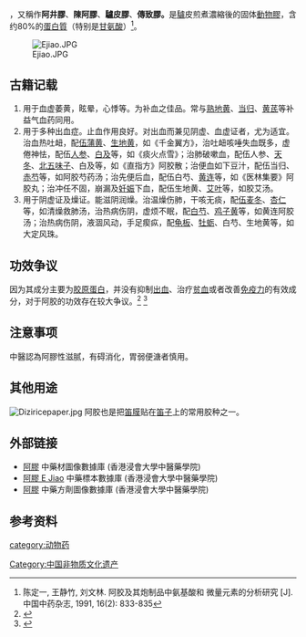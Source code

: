 {{expand language|1=en|page=|time=2019-08-28T13:08:32+00:00}}
{{weasel|time=2017-03-01T11:01:28+00:00}}
{{ctm}}
'''{{ruby-py|阿|-{zh-cn:ē;zh-tw:ㄜ}-}}{{ruby-py|胶|-{zh-cn:jiāo;zh-tw:ㄐㄧㄠ}-}}'''，又稱作'''阿井膠'''、'''陳阿膠'''、'''驢皮膠'''、'''傳致膠。'''是[[驢|驢]]皮煎煮濃縮後的固体[[動物膠|動物膠]]，含约80%的[[蛋白質|蛋白質]]（特别是[[甘氨酸|甘氨酸]]）<ref>陈定一, 王静竹, 刘文林. 阿胶及其炮制品中氨基酸和 微量元素的分析研究 [J]. 中国中药杂志, 1991, 16(2): 833-835</ref>。

[[File:Ejiao.JPG|thumb]]

==古籍记载==
#用于血虚萎黄，眩晕，心悸等。为补血之佳品。常与[[熟地黄|熟地黄]]、[[当归|当归]]、[[黄芪|黄芪]]等补益气血药同用。{{来源请求}}
#用于多种出血症。止血作用良好{{来源请求}}。对出血而兼见阴虚、血虚证者，尤为适宜。治血热吐衄，配[[伍蒲黄|伍蒲黄]]、[[生地黄|生地黄]]，如《千金翼方》，治吐衄咳唾失血既多，虚倦神怯，配伍[[人参|人参]]、[[白及|白及]]等，如《痰火点雪》；治肺破嗽血，配伍人参、[[天冬|天冬]]、[[北五味子|北五味子]]、白及等，如《直指方》阿胶散；治便血如下豆汁，配伍当归、[[赤芍|赤芍]]等，如阿胶芍药汤；治先便后血，配伍白芍、[[黄连|黄连]]等，如《医林集要》阿胶丸；治冲任不固，崩漏及[[妊娠|妊娠]]下血，配伍生地黄、[[艾叶|艾叶]]等，如胶艾汤。
#用于阴虚证及燥证。能滋阴润燥。治温燥伤肺，干咳无痰，配[[伍麦冬|伍麦冬]]、[[杏仁|杏仁]]等，如清燥救肺汤，治热病伤阴，虚烦不眠，配[[白芍|白芍]]、[[鸡子黄|鸡子黄]]等，如黄连阿胶汤；治热病伤阴，液涸风动，手足瘈疭，配[[龟板|龟板]]、[[牡蛎|牡蛎]]、白芍、生地黄等，如大定风珠。{{来源请求}}

==功效争议==
因为其成分主要为[[胶原蛋白|胶原蛋白]]，并没有抑制[[出血|出血]]、治疗[[贫血|贫血]]或者改善[[免疫力|免疫力]]的有效成分，对于阿胶的功效存在较大争议。<ref>{{Cite web|url=https://mp.weixin.qq.com/s?__biz=MjA1ODMxMDQwMQ==&mid=207367049&idx=1&sn=83c1cceb00d4492b255a019ce2dbb08e&scene=2&from=timeline&isappinstalled=0#rd|title=阿胶，被「神化」的水煮驴皮|accessdate=2018-01-04|author=陈罡|date=2014-12-16|publisher=丁香医生|archive-date=2019-07-13|archive-url=https://web.archive.org/web/20190713161944/https://mp.weixin.qq.com/s?__biz=MjA1ODMxMDQwMQ==&mid=207367049&idx=1&sn=83c1cceb00d4492b255a019ce2dbb08e&scene=2&from=timeline&isappinstalled=0#rd|dead-url=no}}</ref> <ref>{{Cite web|url=http://news.163.com/17/1226/19/D6JUFNUJ00018HKM.html|title=被捧上天的阿胶，让你花了多少冤枉钱|accessdate=2018-01-04|author=|date=2017-12-26|publisher=网易新闻|archive-date=2021-02-27|archive-url=https://web.archive.org/web/20210227214733/https://news.163.com/17/1226/19/D6JUFNUJ00018HKM.html|dead-url=no}}</ref>

==注意事项==
中醫認為阿膠性滋腻，有碍消化，胃弱便溏者慎用。

==其他用途==
[[File:Diziricepaper.jpg|thumb]]
阿胶也是把[[笛膜|笛膜]]贴在[[笛子|笛子]]上的常用胶种之一。

==外部链接==
*[https://sys01.lib.hkbu.edu.hk/cmed/mmid/detail.php?pid=B00373 阿膠] 中藥材圖像數據庫  (香港浸會大學中醫藥學院) {{zh}}{{en}} 
* [http://libproject.hkbu.edu.hk/was40/detail?channelid=44273&searchword=herb_id=D00557 阿膠 E Jiao] {{Wayback|url=http://libproject.hkbu.edu.hk/was40/detail?channelid=44273&searchword=herb_id=D00557 |date=20160304113940 }} 中藥標本數據庫 (香港浸會大學中醫藥學院) {{zh-hant}}{{en}}
*[https://sys02.lib.hkbu.edu.hk/cmfid/index.asp?query=all%2Ccontains%2C%E9%98%BF%E8%86%A0&facet=type_&lang=cht  阿膠] {{Wayback|url=https://sys02.lib.hkbu.edu.hk/cmfid/index.asp?query=all%2Ccontains%2C%E9%98%BF%E8%86%A0&facet=type_&lang=cht |date=20210624195743 }} 中藥方劑圖像數據庫 (香港浸會大學中醫藥學院) {{zh}}{{en}}

== 参考资料 ==
[[category:动物药|category:动物药]]
[[Category:中国非物质文化遗产|Category:中国非物质文化遗产]]